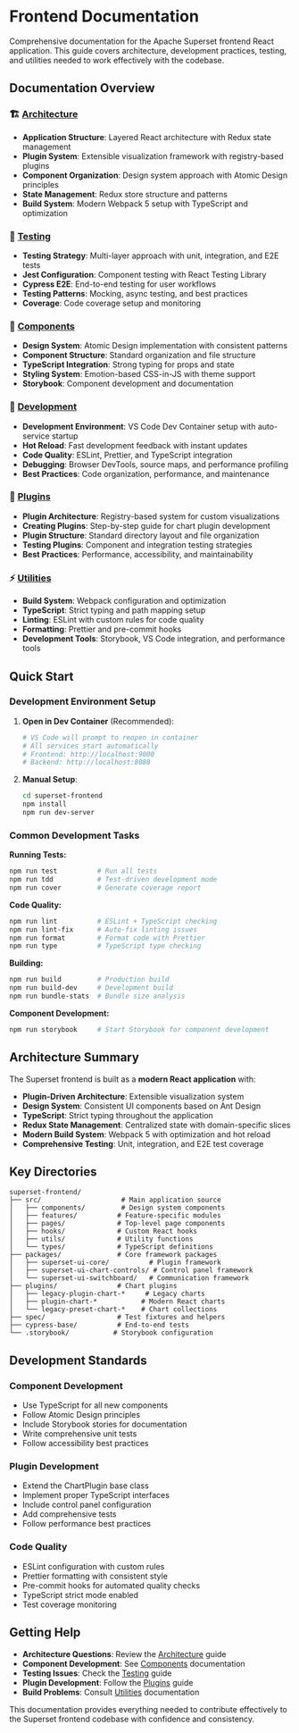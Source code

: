 # Frontend Documentation

Comprehensive documentation for the Apache Superset frontend React application. This guide covers architecture, development practices, testing, and utilities needed to work effectively with the codebase.

## Documentation Overview

### 🏗️ [Architecture](./architecture.mdx)
- **Application Structure**: Layered React architecture with Redux state management
- **Plugin System**: Extensible visualization framework with registry-based plugins
- **Component Organization**: Design system approach with Atomic Design principles
- **State Management**: Redux store structure and patterns
- **Build System**: Modern Webpack 5 setup with TypeScript and optimization

### 🧪 [Testing](./testing.mdx)
- **Testing Strategy**: Multi-layer approach with unit, integration, and E2E tests
- **Jest Configuration**: Component testing with React Testing Library
- **Cypress E2E**: End-to-end testing for user workflows
- **Testing Patterns**: Mocking, async testing, and best practices
- **Coverage**: Code coverage setup and monitoring

### 🧩 [Components](./components.mdx)
- **Design System**: Atomic Design implementation with consistent patterns
- **Component Structure**: Standard organization and file structure
- **TypeScript Integration**: Strong typing for props and state
- **Styling System**: Emotion-based CSS-in-JS with theme support
- **Storybook**: Component development and documentation

### 🔧 [Development](./development.mdx)
- **Development Environment**: VS Code Dev Container setup with auto-service startup
- **Hot Reload**: Fast development feedback with instant updates
- **Code Quality**: ESLint, Prettier, and TypeScript integration
- **Debugging**: Browser DevTools, source maps, and performance profiling
- **Best Practices**: Code organization, performance, and maintenance

### 🔌 [Plugins](./plugins.mdx)
- **Plugin Architecture**: Registry-based system for custom visualizations
- **Creating Plugins**: Step-by-step guide for chart plugin development
- **Plugin Structure**: Standard directory layout and file organization
- **Testing Plugins**: Component and integration testing strategies
- **Best Practices**: Performance, accessibility, and maintainability

### ⚡ [Utilities](./utilities.mdx)
- **Build System**: Webpack configuration and optimization
- **TypeScript**: Strict typing and path mapping setup
- **Linting**: ESLint with custom rules for code quality
- **Formatting**: Prettier and pre-commit hooks
- **Development Tools**: Storybook, VS Code integration, and performance tools

## Quick Start

### Development Environment Setup

1. **Open in Dev Container** (Recommended):
   ```bash
   # VS Code will prompt to reopen in container
   # All services start automatically
   # Frontend: http://localhost:9000
   # Backend: http://localhost:8088
   ```

2. **Manual Setup**:
   ```bash
   cd superset-frontend
   npm install
   npm run dev-server
   ```

### Common Development Tasks

**Running Tests:**
```bash
npm run test          # Run all tests
npm run tdd           # Test-driven development mode
npm run cover         # Generate coverage report
```

**Code Quality:**
```bash
npm run lint          # ESLint + TypeScript checking
npm run lint-fix      # Auto-fix linting issues
npm run format        # Format code with Prettier
npm run type          # TypeScript type checking
```

**Building:**
```bash
npm run build         # Production build
npm run build-dev     # Development build
npm run bundle-stats  # Bundle size analysis
```

**Component Development:**
```bash
npm run storybook     # Start Storybook for component development
```

## Architecture Summary

The Superset frontend is built as a **modern React application** with:

- **Plugin-Driven Architecture**: Extensible visualization system
- **Design System**: Consistent UI components based on Ant Design
- **TypeScript**: Strict typing throughout the application
- **Redux State Management**: Centralized state with domain-specific slices
- **Modern Build System**: Webpack 5 with optimization and hot reload
- **Comprehensive Testing**: Unit, integration, and E2E test coverage

## Key Directories

```
superset-frontend/
├── src/                    # Main application source
│   ├── components/         # Design system components
│   ├── features/          # Feature-specific modules
│   ├── pages/             # Top-level page components
│   ├── hooks/             # Custom React hooks
│   ├── utils/             # Utility functions
│   └── types/             # TypeScript definitions
├── packages/              # Core framework packages
│   ├── superset-ui-core/          # Plugin framework
│   ├── superset-ui-chart-controls/ # Control panel framework
│   └── superset-ui-switchboard/   # Communication framework
├── plugins/               # Chart plugins
│   ├── legacy-plugin-chart-*     # Legacy charts
│   ├── plugin-chart-*           # Modern React charts
│   └── legacy-preset-chart-*    # Chart collections
├── spec/                  # Test fixtures and helpers
├── cypress-base/          # End-to-end tests
└── .storybook/           # Storybook configuration
```

## Development Standards

### Component Development
- Use TypeScript for all new components
- Follow Atomic Design principles
- Include Storybook stories for documentation
- Write comprehensive unit tests
- Follow accessibility best practices

### Plugin Development
- Extend the ChartPlugin base class
- Implement proper TypeScript interfaces
- Include control panel configuration
- Add comprehensive tests
- Follow performance best practices

### Code Quality
- ESLint configuration with custom rules
- Prettier formatting with consistent style
- Pre-commit hooks for automated quality checks
- TypeScript strict mode enabled
- Test coverage monitoring

## Getting Help

- **Architecture Questions**: Review the [Architecture](./architecture.mdx) guide
- **Component Development**: See [Components](./components.mdx) documentation
- **Testing Issues**: Check the [Testing](./testing.mdx) guide
- **Plugin Development**: Follow the [Plugins](./plugins.mdx) guide
- **Build Problems**: Consult [Utilities](./utilities.mdx) documentation

This documentation provides everything needed to contribute effectively to the Superset frontend codebase with confidence and consistency.
